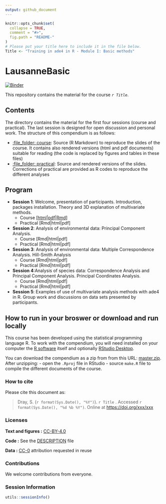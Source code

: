 ```yaml
---
output: github_document
---
```


<!-- README.md is generated from README.Rmd. Please edit that file -->

```r
knitr::opts_chunk$set(
  collapse = TRUE,
  comment = "#>",
  fig.path = "README-"
)
# Please put your title here to include it in the file below.
Title <- "Training in ade4 in R - Module I: Basic methods"
```

# LausanneBasic

[![Binder](https://mybinder.org/badge_logo.svg)](https://mybinder.org/v2/gh/sdray/LausanneBasic/main?urlpath=rstudio)

This repository contains the material for the course *`r Title`*. 


## Contents

The directory contains the material for the first four sessions (course and practical). The last session is designed for open discussion and personal work. The structure of this compendium is as follows:

  - [:file\_folder: course](/course): Source (R Markdown) to reproduce the slides of the course. It contains also rendered versions (html and pdf documents) suitable for reading (the code is replaced by figures and tables in these files)
  - [:file\_folder: practical](/practical): Source and rendered versions of the slides. Corrections of practical are provided as R codes to reproduce the different analyses

## Program
* **Session 1**: Welcome, presentation of participants. Introduction, packages installation. Theory and 3D explanation of multivariate methods.
    - Course [[html](course/session1/session1.html)|[pdf](course/session1/session1.pdf)|[Rmd](course/session1/session1.Rmd)]
    - Practical [Rmd|html|pdf]
* **Session 2**: Analysis of environmental data: Principal Component Analysis.
    - Course [Rmd|html|pdf]
    - Practical [Rmd|html|pdf]
* **Session 3**: Analysis of environmental data: Multiple Correspondence Analysis. Hill-Smith Analysis
    - Course [Rmd|html|pdf]
    - Practical [Rmd|html|pdf]
* **Session 4**:Analysis of species data: Correspondence Analysis and Principal Component Analysis. Principal Coordinates Analysis.
    - Course [Rmd|html|pdf]
    - Practical [Rmd|html|pdf]
* **Session 5**: Examples of use of multivariate analysis methods with ade4 in R. Group work and discussions on data sets presented by participants.


## How to run in your broswer or download and run locally

This course has been developed using the statistical programming
language R. To work with the compendium, you will need
installed on your computer the [R software](https://cloud.r-project.org/)
itself and optionally [RStudio Desktop](https://rstudio.com/products/rstudio/download/).

You can download the compendium as a zip from from this URL:
[master.zip](/archive/master.zip). After unzipping:
- open the `.Rproj` file in RStudio
- source `make.R` file to compile the different documents of the course.

### How to cite

Please cite this document as:

> Dray, S. (`r format(Sys.Date(), "%Y")`). `r Title` . Accessed `r format(Sys.Date(), "%d %b %Y")`. Online at <https://doi.org/xxx/xxx>


### Licenses

**Text and figures :**  [CC-BY-4.0](http://creativecommons.org/licenses/by/4.0/)

**Code :** See the [DESCRIPTION](DESCRIPTION) file

**Data :** [CC-0](http://creativecommons.org/publicdomain/zero/1.0/) attribution requested in reuse

### Contributions

We welcome contributions from everyone. 

### Session Information
```r
utils::sessionInfo()
```
